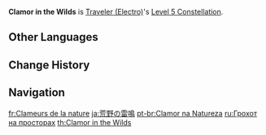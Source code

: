 {{Constellation Infobox
|image       = Constellation Clamor in the Wilds.png
|description = Increases the Level of [[Lightning Blade]] by 3.<br />Maximum upgrade level is 15.
|level       = 5
|character   = Traveler (Electro)
|utility1    = Talent Level Increase
|utility2    = Elemental Skill Level Increase
}}
'''Clamor in the Wilds''' is [[Traveler (Electro)]]'s [[Level 5 Constellation]].

==Other Languages==
{{Other Languages
|en      = Clamor in the Wilds
|zhs     = 荒野的霆雷
|zhs_rm  = Huāngyě de Tíngléi
|zht     = 荒野的霆雷
|zht_rm  = Huāngyě de Tíngléi
|zh_tl   = 
|ja      = 荒野の雷鳴
|ja_rm   = Kouya no Raimei
|ja_tl   = Thunderclap of the Wildness
|ko      = 황야의 뇌정
|ko_rm   = Hwangya-ui Noejeong
|ko_tl   = Thunder and Lightning of the Wildness
|es      = Naturaleza eléctrica
|es_tl   = Electric Nature
|fr      = Clameurs de la nature
|fr_tl   = Clamors of Nature
|ru      = Грохот на просторах
|ru_tl   = Rumble in the Vast
|th      = Clamour in the Wilds
|vi      = Tiếng Sấm Giữa Đồng Hoang
|vi_tl   = Thunder in the Middle of the Fields
|de      = Getöne in der Wildnis
|de_tl   = Sounds in the Wilderness
|id      = Clamor in the Wilds
|pt      = Clamor na Natureza
|pt_tl   = Clamor in Nature
|tr      = Doğanın Çığlığı
|tr_tl   = 
|it      = Natura roboante
|it_tl   = Thunderous Nature
}}

==Change History==
{{Change History|2.0}}

==Navigation==
{{Talent Navbox|Traveler (Electro)}}

[[fr:Clameurs de la nature]]
[[ja:荒野の雷鳴]]
[[pt-br:Clamor na Natureza]]
[[ru:Грохот на просторах]]
[[th:Clamor in the Wilds]]